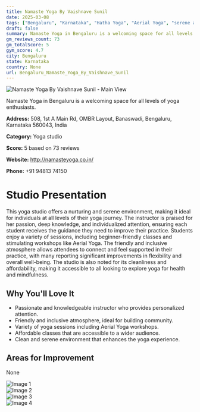 ```yaml
---
title: Namaste Yoga By Vaishnave Sunil
date: 2025-03-08
tags: ["Bengaluru", "Karnataka", "Hatha Yoga", "Aerial Yoga", "serene atmosphere", "inclusive environment", "Bengaluru"]  
draft: false
summary: Namaste Yoga in Bengaluru is a welcoming space for all levels of yoga enthusiasts.
gm_reviews_count: 73
gm_totalScore: 5
gym_score: 4.7
city: Bengaluru
state: Karnataka
country: None
url: Bengaluru_Namaste_Yoga_By_Vaishnave_Sunil
---
```


<div className="aspect-[16/9] relative my-8">
  <img 
    src="https://lh5.googleusercontent.com/p/AF1QipNKirf1IUeFKW_s_pBKNeQLii-9aJFRSMcaAUiY=w1920-h1080-k-no"
    alt="Namaste Yoga By Vaishnave Sunil - Main View"
    className="object-cover absolute inset-0 w-full h-full rounded-lg"
  />
</div>

Namaste Yoga in Bengaluru is a welcoming space for all levels of yoga enthusiasts.

**Address:** 508, 1st A Main Rd, OMBR Layout, Banaswadi, Bengaluru, Karnataka 560043, India

**Category:** Yoga studio

**Score:** 5 based on 73 reviews

**Website:** http://namasteyoga.co.in/

**Phone:** +91 94813 74150

# Studio Presentation

This yoga studio offers a nurturing and serene environment, making it ideal for individuals at all levels of their yoga journey. The instructor is praised for her passion, deep knowledge, and individualized attention, ensuring each student receives the guidance they need to improve their practice. Students enjoy a variety of sessions, including beginner-friendly classes and stimulating workshops like Aerial Yoga. The friendly and inclusive atmosphere allows attendees to connect and feel supported in their practice, with many reporting significant improvements in flexibility and overall well-being. The studio is also noted for its cleanliness and affordability, making it accessible to all looking to explore yoga for health and mindfulness.

## Why You'll Love It

- Passionate and knowledgeable instructor who provides personalized attention.
- Friendly and inclusive atmosphere, ideal for building community.
- Variety of yoga sessions including Aerial Yoga workshops.
- Affordable classes that are accessible to a wider audience.
- Clean and serene environment that enhances the yoga experience.

## Areas for Improvement

None

<div className="grid grid-cols-1 xl:grid-cols-2 gap-4 my-8">
<div className="aspect-[4/3] relative"><img src="https://lh3.googleusercontent.com/p/AF1QipNkyScmDggeyx_6LLHzlPeCFIarQ-G8d-3WZv4q=w1920-h1080-k-no" alt="Image 1" className="object-cover absolute inset-0 w-full h-full rounded-lg" /></div>
<div className="aspect-[4/3] relative"><img src="https://lh5.googleusercontent.com/p/AF1QipN_5lo87DvYyroQtHABNlz3kPcDU3plYfbswV9K=w1920-h1080-k-no" alt="Image 2" className="object-cover absolute inset-0 w-full h-full rounded-lg" /></div>
<div className="aspect-[4/3] relative"><img src="https://lh5.googleusercontent.com/p/AF1QipMQrCBzp1kCygI2hyW-w13rj-Qez9UdYzzw4v5C=w1920-h1080-k-no" alt="Image 3" className="object-cover absolute inset-0 w-full h-full rounded-lg" /></div>
<div className="aspect-[4/3] relative"><img src="https://lh5.googleusercontent.com/p/AF1QipNPv35hXdJWmntOJI43zErjh4zZVy5NVveN4GGK=w1920-h1080-k-no" alt="Image 4" className="object-cover absolute inset-0 w-full h-full rounded-lg" /></div>
</div>
